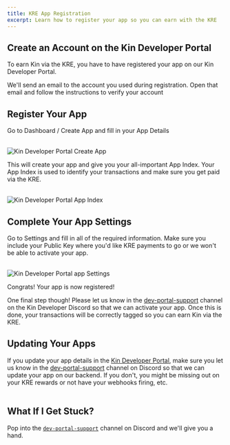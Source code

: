```yaml
---
title: KRE App Registration
excerpt: Learn how to register your app so you can earn with the KRE
---
```


## Create an Account on the Kin Developer Portal

To earn Kin via the KRE, you have to have registered your app on our Kin Developer Portal.

We'll send an email to the account you used during registration. Open that email and follow the instructions to verify your account

<div className="mt-8 grid gap-6 md:grid-cols-2">
  <NavCard
    title="Kin Developer Portal"
    subtitle="Register and manage your Kin app so you can earn via the KRE"
    svgFile="kin"
    link={{ url: 'https://portal.kin.org/', label: 'Sign In / Sign Up' }}
  />
</div>

## Register Your App

Go to Dashboard / Create App and fill in your App Details<br/><br/>

![Kin Developer Portal Create App](/images/DeveloperPortal01.png)

This will create your app and give you your all-important App Index. Your App Index is used to identify your transactions and make sure you get paid via the KRE.<br/><br/>

![Kin Developer Portal App Index](/images/DeveloperPortal02.png)

## Complete Your App Settings

Go to Settings and fill in all of the required information. Make sure you include your Public Key where you'd like KRE payments to go or we won't be able to activate your app.<br/><br/>

![Kin Developer Portal app Settings](/images/DeveloperPortal03.png)

Congrats! Your app is now registered!

One final step though! Please let us know in the [dev-portal-support](https://discord.com/channels/808859554997469244/866647819913396224) channel on the Kin Developer Discord so that we can activate your app. Once this is done, your transactions will be correctly tagged so you can earn Kin via the KRE.

<Help discord />

## Updating Your Apps

If you update your app details in the [Kin Developer Portal](https://portal.kin.org/), make sure you let us know in the [dev-portal-support](https://discord.com/channels/808859554997469244/866647819913396224) channel on Discord so that we can update your app on our backend. If you don't, you might be missing out on your KRE rewards or not have your webhooks firing, etc.<br/><br/>

## What If I Get Stuck?

Pop into the [`dev-portal-support`](https://discord.com/channels/808859554997469244/866647819913396224) channel on Discord and we'll give you a hand.
